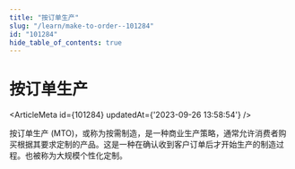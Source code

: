 ```yaml
---
title: "按订单生产"
slug: "/learn/make-to-order--101284"
id: "101284"
hide_table_of_contents: true
---
```



# 按订单生产

<ArticleMeta id={101284} updatedAt={'2023-09-26 13:58:54'} />
<div className='border-solid border-b border-t-0 my-4 border-[var(--ifm-color-gray-300)]' />

按订单生产 (MTO)，或称为按需制造，是一种商业生产策略，通常允许消费者购买根据其要求定制的产品。这是一种在确认收到客户订单后才开始生产的制造过程。也被称为大规模个性化定制。
